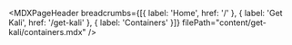 
<MDXPageHeader
  breadcrumbs={[{ label: 'Home', href: '/' }, { label: 'Get Kali', href: '/get-kali' }, { label: 'Containers' }]}
  filePath="content/get-kali/containers.mdx"
/>

